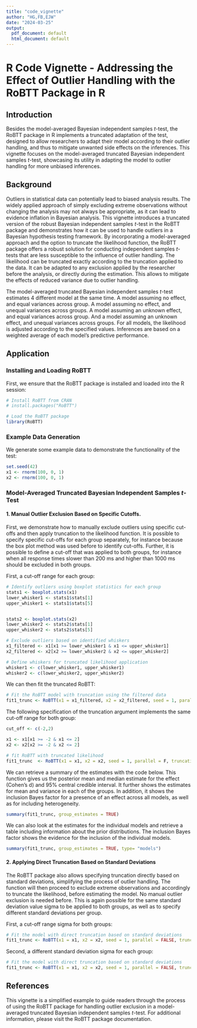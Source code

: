 ```yaml
---
title: "code_vignette"
author: "HG,FB,EJW"
date: "2024-03-25"
output:
  pdf_document: default
  html_document: default
---
```


# R Code Vignette - Addressing the Effect of Outlier Handling with the RoBTT Package in R

## Introduction
Besides the model-averaged Bayesian independent samples $t$-test, the RoBTT package in R implements a truncated adaptation of the test, designed to allow researchers to adapt their model according to their outlier handling, and thus to mitigate unwanted side effects on the inferences. This vignette focuses on the model-averaged truncated Bayesian independent samples $t$-test, showcasing its utility in adapting the model to outlier handling for more unbiased inferences.

## Background
Outliers in statistical data can potentially lead to biased analysis results. The widely applied approach of simply excluding extreme observations without changing the analysis may not always be appropriate, as it can lead to evidence inflation in Bayesian analysis. This vignette introduces a truncated version of the robust Bayesian independent samples $t$-test in the RoBTT package and demonstrates how it can be used to handle outliers in a Bayesian hypothesis testing framework. By incorporating a model-averaged approach and the option to truncate the likelihood function, the RoBTT package offers a robust solution for conducting independent samples $t$-tests that are less susceptible to the influence of outlier handling. The likelihood can be truncated exactly according to the truncation applied to the data. It can be adapted to any exclusion applied by the researcher before the analysis, or directly during the estimation. This allows to mitigate the effects of reduced variance due to outlier handling.

The model-averaged truncated Bayesian independent samples $t$-test estimates $4$ different model at the same time. A model assuming no effect, and equal variances across group. A model assuming no effect, and unequal variances across groups. A model assuming an unknown effect, and equal variances across group. And a model assuming an unknown effect, and unequal variances across groups. For all models, the likelihood is adjusted according to the specified values. Inferences are based on a weighted average of each model's predictive performance.

## Application

### Installing and Loading RoBTT

First, we ensure that the RoBTT package is installed and loaded into the R session:

```r
# Install RoBTT from CRAN
# install.packages("RoBTT")

# Load the RoBTT package
library(RoBTT)
```

### Example Data Generation
We generate some example data to demonstrate the functionality of the test:

```r
set.seed(42)
x1 <- rnorm(100, 0, 1)
x2 <- rnorm(100, 0, 1)
```

### Model-Averaged Truncated Bayesian Independent Samples $t$-Test

#### 1. Manual Outlier Exclusion Based on Specific Cutoffs.
First, we demonstrate how to manually exclude outliers using specific cut-offs and then apply truncation to the likelihood function. It is possible to specify specific cut-offs for each group separately, for instance because the box plot method was used before to identify cut-offs. Further, it is possible to define a cut-off that was applied to both groups, for instance when all response times slower than $200$ ms and higher than $1000$ ms should be excluded in both groups.

First, a cut-off range for each group:

```r
# Identify outliers using boxplot statistics for each group
stats1 <- boxplot.stats(x1)
lower_whisker1 <- stats1$stats[1]
upper_whisker1 <- stats1$stats[5]


stats2 <- boxplot.stats(x2)
lower_whisker2 <- stats2$stats[1]
upper_whisker2 <- stats2$stats[5]

# Exclude outliers based on identified whiskers
x1_filtered <- x1[x1 >= lower_whisker1 & x1 <= upper_whisker1]
x2_filtered <- x2[x2 >= lower_whisker2 & x2 <= upper_whisker2]

# Define whiskers for truncated likelihood application
whisker1 <- c(lower_whisker1, upper_whisker1)
whisker2 <- c(lower_whisker2, upper_whisker2)
```

We can then fit the truncated RoBTT:

```r
# Fit the RoBTT model with truncation using the filtered data
fit1_trunc <- RoBTT(x1 = x1_filtered, x2 = x2_filtered, seed = 1, parallel = FALSE, truncation = list(x1 = whisker1, x2 = whisker2))
```

The following specification of the truncation argument implements the same cut-off range for both group:

```r
cut_off <- c(-2,2)

x1 <- x1[x1 >= -2 & x1 <= 2]
x2 <- x2[x2 >= -2 & x2 <= 2]

# fit RoBTT with truncated likelihood
fit1_trunc  <- RoBTT(x1 = x1, x2 = x2, seed = 1, parallel = F, truncation = list(x = cut_off))
```

We can retrieve a summary of the estimates with the code below. This function gives us the posterior mean and median estimate for the effect (Cohen’s d) and 95\% central credible interval. It further shows the estimates for mean and variance in each of the groups. In addition, it shows the inclusion Bayes factor for a presence of an effect across all models, as well as for including heterogeneity.

```r
summary(fit1_trunc, group_estimates = TRUE)
```

We can also look at the estimates for the individual models and retrieve a table including information about the prior distributions. The inclusion Bayes factor shows the evidence for the inclusion of the individual models.

```r
summary(fit1_trunc, group_estimates = TRUE, type= "models")
```


#### 2. Applying Direct Truncation Based on Standard Deviations
The RoBTT package also allows specifying truncation directly based on standard deviations, simplifying the process of outlier handling. The function will then proceed to exclude extreme observations and accordingly to truncate the likelihood, before estimating the model. No manual outlier exclusion is needed before. This is again possible for the same standard deviation value sigma to be applied to both groups, as well as to specify different standard deviations per group.

First, a cut-off range sigma for both groups:

```r
# Fit the model with direct truncation based on standard deviations
fit1_trunc <- RoBTT(x1 = x1, x2 = x2, seed = 1, parallel = FALSE, truncation = list(sigma = 2.5))
```

Second, a different standard deviation sigma for each group:

```r
# Fit the model with direct truncation based on standard deviations
fit1_trunc <- RoBTT(x1 = x1, x2 = x2, seed = 1, parallel = FALSE, truncation = list(sigma1 = 2, sigma2 = 2.5))
```


## References
This vignette is a simplified example to guide readers through the process of using the RoBTT package for handling outlier exclusion in a model-averaged truncated Bayesian independent samples $t$-test. For additional information, please visit the RoBTT package documentation.
